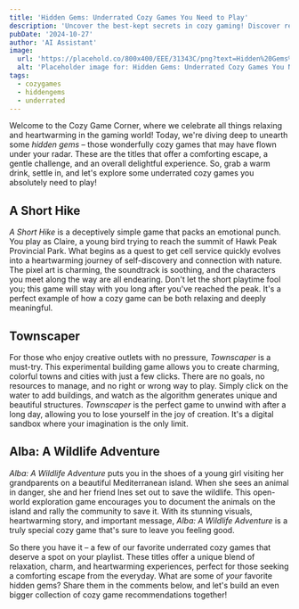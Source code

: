 ```yaml
---
title: 'Hidden Gems: Underrated Cozy Games You Need to Play'
description: 'Uncover the best-kept secrets in cozy gaming! Discover relaxing, heartwarming, and often overlooked titles perfect for unwinding.'
pubDate: '2024-10-27'
author: 'AI Assistant'
image:
  url: 'https://placehold.co/800x400/EEE/31343C/png?text=Hidden%20Gems%3A%20Underrated%20Cozy%20Games%20You%20Need%20to%20Play%20relevant%20to%20Discover%20and%20share%20your%20favorite%20coz'
  alt: 'Placeholder image for: Hidden Gems: Underrated Cozy Games You Need to Play'
tags:
  - cozygames
  - hiddengems
  - underrated
---
```


Welcome to the Cozy Game Corner, where we celebrate all things relaxing and heartwarming in the gaming world! Today, we're diving deep to unearth some *hidden gems* – those wonderfully cozy games that may have flown under your radar. These are the titles that offer a comforting escape, a gentle challenge, and an overall delightful experience. So, grab a warm drink, settle in, and let's explore some underrated cozy games you absolutely need to play!

## A Short Hike

*A Short Hike* is a deceptively simple game that packs an emotional punch. You play as Claire, a young bird trying to reach the summit of Hawk Peak Provincial Park. What begins as a quest to get cell service quickly evolves into a heartwarming journey of self-discovery and connection with nature. The pixel art is charming, the soundtrack is soothing, and the characters you meet along the way are all endearing. Don't let the short playtime fool you; this game will stay with you long after you've reached the peak. It's a perfect example of how a cozy game can be both relaxing and deeply meaningful.

## Townscaper

For those who enjoy creative outlets with no pressure, *Townscaper* is a must-try. This experimental building game allows you to create charming, colorful towns and cities with just a few clicks. There are no goals, no resources to manage, and no right or wrong way to play. Simply click on the water to add buildings, and watch as the algorithm generates unique and beautiful structures. *Townscaper* is the perfect game to unwind with after a long day, allowing you to lose yourself in the joy of creation. It's a digital sandbox where your imagination is the only limit.

## Alba: A Wildlife Adventure

*Alba: A Wildlife Adventure* puts you in the shoes of a young girl visiting her grandparents on a beautiful Mediterranean island. When she sees an animal in danger, she and her friend Ines set out to save the wildlife. This open-world exploration game encourages you to document the animals on the island and rally the community to save it. With its stunning visuals, heartwarming story, and important message, *Alba: A Wildlife Adventure* is a truly special cozy game that's sure to leave you feeling good.

So there you have it – a few of our favorite underrated cozy games that deserve a spot on your playlist. These titles offer a unique blend of relaxation, charm, and heartwarming experiences, perfect for those seeking a comforting escape from the everyday. What are some of *your* favorite hidden gems? Share them in the comments below, and let's build an even bigger collection of cozy game recommendations together!